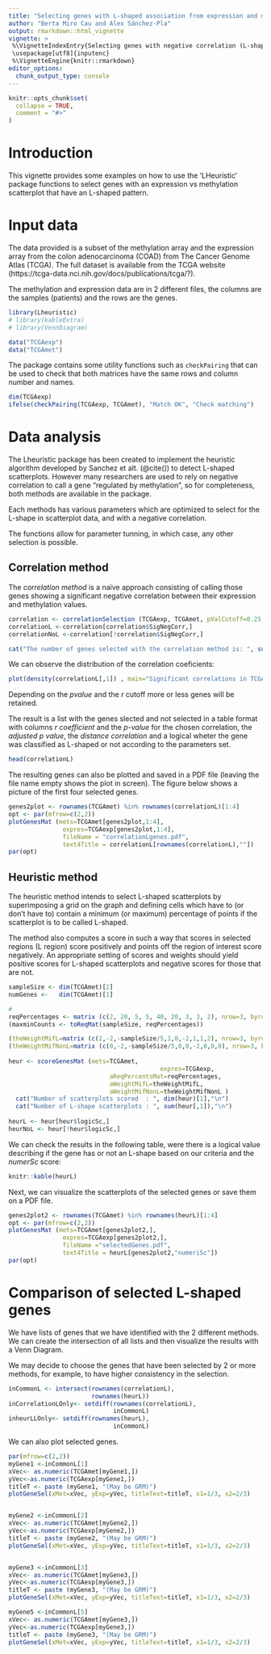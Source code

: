 ---
title: "Selecting genes with L-shaped association from expression and methylation arrays"
author: "Berta Miro Cau and Alex Sánchez-Pla"
output: rmarkdown::html_vignette
vignette: >
 %\VignetteIndexEntry{Selecting genes with negative correlation (L-shaped) from expression and methylation arrays}
 \usepackage[utf8]{inputenc} 
 %\VignetteEngine{knitr::rmarkdown}
editor_options: 
  chunk_output_type: console
---

```{r setup, include = FALSE}
knitr::opts_chunk$set(
  collapse = TRUE,
  comment = "#>"
)
```
 
# Introduction

This vignette provides some examples on how to use the 'LHeuristic' package functions to select genes with an expression vs methylation scatterplot that have an L-shaped pattern. 

# Input data

The data provided is a subset of the methylation array and the expression array from the colon adenocarcinoma (COAD) from The Cancer Genome Atlas (TCGA). The full dataset is available from the TCGA website (https://tcga-data.nci.nih.gov/docs/publications/tcga/?).

The methylation and expression data are in 2 different files, the columns are the samples (patients) and the rows are the genes. 

```{r}
library(Lheuristic)
# library(kableExtra)
# library(VennDiagram)

data("TCGAexp")
data("TCGAmet")

```

The package contains some utility functions such as `checkPairing` that can be used to check that both matrices have the same rows and column number and names.

```{r}
dim(TCGAexp)
ifelse(checkPairing(TCGAexp, TCGAmet), "Match OK", "Check matching")
```

# Data analysis

The Lheuristic package has been created to implement the heuristic algorithm developed by Sanchez et alt. (@cite()) to detect L-shaped scatterplots. However many researchers are used to rely on negative correlation to call a gene "regulated by methylation", so for completeness, both methods are available in the package.

Each methods has various parameters which are optimized to select for the L-shape in scatterplot data, and with a negative correlation.

The functions allow for parameter tunning, in which case, any other selection is possible.

## Correlation method

The _correlation method_ is a naïve approach consisting of calling those genes showing a significant negative correlation between their expression and methylation values.

```{r}
correlation <- correlationSelection (TCGAexp, TCGAmet, pValCutoff=0.25,  rCutoff=-0.5, type="Spearman",adj=TRUE)
correlationL <-correlation[correlation$SigNegCorr,] 
correlationNoL <-correlation[!correlation$SigNegCorr,] 

cat("The number of genes selected with the correlation method is: ", sum(correlationL$SigNegCorr),"\n")
```

We can observe the distribution of the correlation coeficients:

```{r}
plot(density(correlationL[,1]) , main="Significant correlations in TCGA dataset")
```

Depending on the *pvalue* and the *r* cutoff more or less genes will be retained.

The result is a list with the genes slected and not selected in a table format with columns *r coefficient* and the *p-value* for the chosen correlation, the *adjusted p value*, the *distance correlation* and a logical wheter the gene was classified as L-shaped or not according to the parameters set.

```{r}
head(correlationL)
```

The resulting genes can also be plotted and saved in a PDF file (leaving the file name empty shows the plot in screen). The figure below shows a picture of the first four selected genes.

```{r}
genes2plot <- rownames(TCGAmet) %in% rownames(correlationL)[1:4]
opt <- par(mfrow=c(2,2))
plotGenesMat (mets=TCGAmet[genes2plot,1:4], 
               expres=TCGAexp[genes2plot,1:4], 
               fileName = "correlationLgenes.pdf",
               text4Title = correlationL[rownames(correlationL),""]) 
par(opt)
```


## Heuristic method

The heuristic method intends to select L-shaped scatterplots by superimposing a grid on the graph and defining cells which have to (or don't have to) contain a minimum (or maximum) percentage of points if the scatterplot is to be called L-shaped.

The method also computes a score in such a way that scores in selected regions (L region) score positively and points off the region of interest score negatively. An appropriate setting of scores and weights should yield positive scores for L-shaped scatterplots and negative scores for those that are not. 

```{r}
sampleSize <- dim(TCGAmet)[2]
numGenes <-   dim(TCGAmet)[1]

# 
reqPercentages <- matrix (c(2, 20, 5, 5, 40, 20, 3, 3, 2), nrow=3, byrow=TRUE)
(maxminCounts <- toReqMat(sampleSize, reqPercentages))

(theWeightMifL=matrix (c(2,-2,-sampleSize/5,1,0,-2,1,1,2), nrow=3, byrow=TRUE))
(theWeightMifNonL=matrix (c(0,-2,-sampleSize/5,0,0,-2,0,0,0), nrow=3, byrow=TRUE))
   
heur <- scoreGenesMat (mets=TCGAmet,
							              expres=TCGAexp,
                            aReqPercentsMat=reqPercentages,
                            aWeightMifL=theWeightMifL,
                            aWeightMifNonL=theWeightMifNonL )
  cat("Number of scatterplots scored  : ", dim(heur)[1],"\n")
  cat("Number of L-shape scatterplots : ", sum(heur[,1]),"\n")
  
heurL <- heur[heur$logicSc,]
heurNoL <- heur[!heur$logicSc,]
```

We can check the results in the following table, were there is a logical value describing if the gene has or not an L-shape based on our criteria and the *numerSc* score:

```{r}
knitr::kable(heurL)
```

Next, we can visualize the scatterplots of the selected genes or save them on a PDF file.

```{r}
genes2plot2 <- rownames(TCGAmet) %in% rownames(heurL)[1:4]
opt <- par(mfrow=c(2,2))
plotGenesMat (mets=TCGAmet[genes2plot2,], 
               expres=TCGAexp[genes2plot2,], 
               fileName ="selectedGenes.pdf",
               text4Title = heurL[genes2plot2,"numeriSc"]) 
par(opt)
```

# Comparison of selected L-shaped genes

We have lists of genes that we have identified with the 2 different methods. We can create the intersection of all lists and then visualize the results with a Venn Diagram.

We may decide to choose the genes that have been selected by 2 or more methods, for example, to have higher consistency in the selection. 

```{r}
inCommonL <- intersect(rownames(correlationL),
                       rownames(heurL))
inCorrelationLOnly<- setdiff(rownames(correlationL),
                             inCommonL)
inheurLLOnly<- setdiff(rownames(heurL),
                             inCommonL)
```

We can also plot selected genes.

```{r, fig.height=17, fig.width=12}
par(mfrow=c(2,2))
myGene1 <-inCommonL[1]
xVec<- as.numeric(TCGAmet[myGene1,])
yVec<-as.numeric(TCGAexp[myGene1,])
titleT <- paste (myGene1, "(May be GRM)")
plotGeneSel(xMet=xVec, yExp=yVec, titleText=titleT, x1=1/3, x2=2/3)


myGene2 <-inCommonL[2]
xVec<- as.numeric(TCGAmet[myGene2,])
yVec<-as.numeric(TCGAexp[myGene2,])
titleT <- paste (myGene2, "(May be GRM)")
plotGeneSel(xMet=xVec, yExp=yVec, titleText=titleT, x1=1/3, x2=2/3)


myGene3 <-inCommonL[3]
xVec<- as.numeric(TCGAmet[myGene3,])
yVec<-as.numeric(TCGAexp[myGene3,])
titleT <- paste (myGene3, "(May be GRM)")
plotGeneSel(xMet=xVec, yExp=yVec, titleText=titleT, x1=1/3, x2=2/3)

myGene5 <-inCommonL[5]
xVec<- as.numeric(TCGAmet[myGene3,])
yVec<-as.numeric(TCGAexp[myGene3,])
titleT <- paste (myGene3, "(May be GRM)")
plotGeneSel(xMet=xVec, yExp=yVec, titleText=titleT, x1=1/3, x2=2/3)
```

